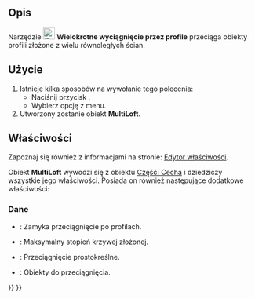 <languages/>

{{Docnav/pl
|[[Curves_ReflectLines/pl|Linie odbicia]]
|[[Curves_BlendSurf2/pl|BlendSurface]]
|[[Curves_Workbench/pl|środowisko pracu Krzywe]]
|IconL=Curves_ReflectLines.svg
|IconR=Curves_BlendSurf2.svg
|IconC=Curves_workbench_icon.svg
}}

{{GuiCommand
|Name=Curves MultiLoft
|Name/pl=Krzywe: Wielokrotne wyciągnięcie przez profile
|MenuLocation=Surfaces → MultiLoft
|Workbenches=[[Curves_Workbench/pl|Krzywe]]
}}

<span id="Description"></span>
==Opis==

Narzędzie [[Image:Curves_MultiLoft.svg|24px]] '''Wielokrotne wyciągnięcie przez profile''' przeciąga obiekty profili złożone z wielu równoległych ścian.

<span id="Usage"></span>
==Użycie==

# Istnieje kilka sposobów na wywołanie tego polecenia:
#* Naciśnij przycisk {{Button|[[Image:Curves_MultiLoft.svg|16px]] [[Curves_MultiLoft/pl|MultiLoft]]}}.
#* Wybierz opcję {{MenuCommand|Surfaces → [[Image:Curves_MultiLoft.svg|16px]] MultiLoft}} z menu.
# Utworzony zostanie obiekt '''MultiLoft'''.

<span id="Properties"></span>
==Właściwości==

Zapoznaj się również z informacjami na stronie: [[Property_editor/pl|Edytor właściwości]].

Obiekt '''MultiLoft''' wywodzi się z obiektu [[Part_Feature/pl|Część: Cecha]] i dziedziczy wszystkie jego właściwości. Posiada on również następujące dodatkowe właściwości:

<span id="Data"></span>
===Dane===

{{TitleProperty|Multiloft}}

* {{PropertyData|Closed|Bool}}: Zamyka przeciągnięcie po profilach.
* {{PropertyData|MaxDegree|Integer}}: Maksymalny stopień krzywej złożonej.
* {{PropertyData|Ruled|Bool}}: Przeciągnięcie prostokreślne.
* {{PropertyData|Sources|LinkList}}: Obiekty do przeciągnięcia.


{{Docnav/pl
|[[Curves_ReflectLines/pl|Linie odbicia]]
|[[Curves_BlendSurf2/pl|BlendSurface]]
|[[Curves_Workbench/pl|środowisko pracu Krzywe]]
|IconL=Curves_ReflectLines.svg
|IconR=Curves_BlendSurf2.svg
|IconC=Curves_workbench_icon.svg
}}

{{Curves Tools navi{{#translation:}}}}
{{Userdocnavi{{#translation:}}}}